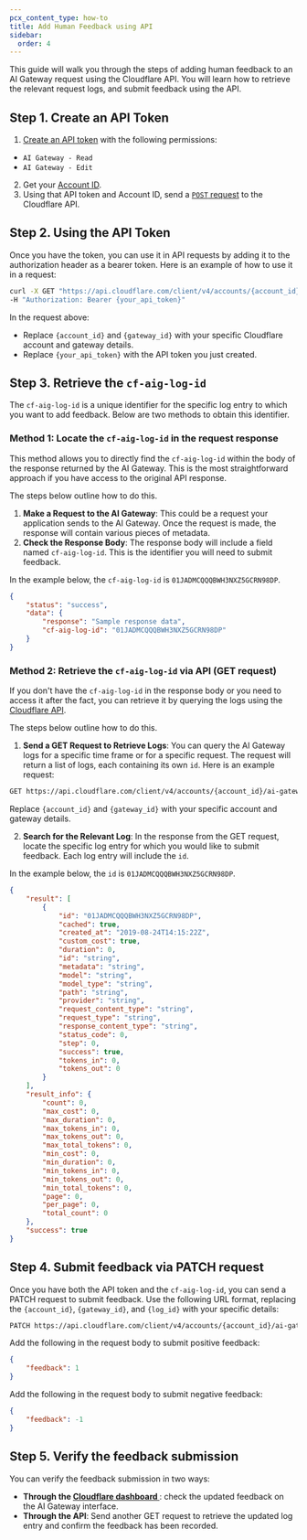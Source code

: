 ```yaml
---
pcx_content_type: how-to
title: Add Human Feedback using API
sidebar:
  order: 4
---
```


This guide will walk you through the steps of adding human feedback to an AI Gateway request using the Cloudflare API. You will learn how to retrieve the relevant request logs, and submit feedback using the API.

## Step 1. Create an API Token

1. [Create an API token](/fundamentals/api/get-started/create-token/) with the following permissions:

- `AI Gateway - Read`
- `AI Gateway - Edit`

2. Get your [Account ID](/fundamentals/setup/find-account-and-zone-ids/).
3. Using that API token and Account ID, send a [`POST` request](/api/operations/aig-config-create-gateway) to the Cloudflare API.

## Step 2. Using the API Token

Once you have the token, you can use it in API requests by adding it to the authorization header as a bearer token. Here is an example of how to use it in a request:

```bash
curl -X GET "https://api.cloudflare.com/client/v4/accounts/{account_id}/ai-gateway/gateways/{gateway_id}/logs" \
-H "Authorization: Bearer {your_api_token}"
```

In the request above:

- Replace `{account_id}` and `{gateway_id}` with your specific Cloudflare account and gateway details.
- Replace `{your_api_token}` with the API token you just created.

## Step 3. Retrieve the `cf-aig-log-id`

The `cf-aig-log-id` is a unique identifier for the specific log entry to which you want to add feedback. Below are two methods to obtain this identifier.

### Method 1: Locate the `cf-aig-log-id` in the request response

This method allows you to directly find the `cf-aig-log-id` within the body of the response returned by the AI Gateway. This is the most straightforward approach if you have access to the original API response.

The steps below outline how to do this.

1. **Make a Request to the AI Gateway**: This could be a request your application sends to the AI Gateway. Once the request is made, the response will contain various pieces of metadata.
2. **Check the Response Body**: The response body will include a field named `cf-aig-log-id`. This is the identifier you will need to submit feedback.

In the example below, the `cf-aig-log-id` is `01JADMCQQQBWH3NXZ5GCRN98DP`.

```json
{
	"status": "success",
	"data": {
		"response": "Sample response data",
		"cf-aig-log-id": "01JADMCQQQBWH3NXZ5GCRN98DP"
	}
}
```

### Method 2: Retrieve the `cf-aig-log-id` via API (GET request)

If you don't have the `cf-aig-log-id` in the response body or you need to access it after the fact, you can retrieve it by querying the logs using the [Cloudflare API](/api/operations/aig-config-list-gateway-logs).

The steps below outline how to do this.

1. **Send a GET Request to Retrieve Logs**: You can query the AI Gateway logs for a specific time frame or for a specific request. The request will return a list of logs, each containing its own `id`.
   Here is an example request:

```bash
GET https://api.cloudflare.com/client/v4/accounts/{account_id}/ai-gateway/gateways/{gateway_id}/logs
```

Replace `{account_id}` and `{gateway_id}` with your specific account and gateway details.

2. **Search for the Relevant Log**: In the response from the GET request, locate the specific log entry for which you would like to submit feedback. Each log entry will include the `id`.

In the example below, the `id` is `01JADMCQQQBWH3NXZ5GCRN98DP`.

```json
{
	"result": [
		{
			"id": "01JADMCQQQBWH3NXZ5GCRN98DP",
			"cached": true,
			"created_at": "2019-08-24T14:15:22Z",
			"custom_cost": true,
			"duration": 0,
			"id": "string",
			"metadata": "string",
			"model": "string",
			"model_type": "string",
			"path": "string",
			"provider": "string",
			"request_content_type": "string",
			"request_type": "string",
			"response_content_type": "string",
			"status_code": 0,
			"step": 0,
			"success": true,
			"tokens_in": 0,
			"tokens_out": 0
		}
	],
	"result_info": {
		"count": 0,
		"max_cost": 0,
		"max_duration": 0,
		"max_tokens_in": 0,
		"max_tokens_out": 0,
		"max_total_tokens": 0,
		"min_cost": 0,
		"min_duration": 0,
		"min_tokens_in": 0,
		"min_tokens_out": 0,
		"min_total_tokens": 0,
		"page": 0,
		"per_page": 0,
		"total_count": 0
	},
	"success": true
}
```

## Step 4. Submit feedback via PATCH request

Once you have both the API token and the `cf-aig-log-id`, you can send a PATCH request to submit feedback. Use the following URL format, replacing the `{account_id}`, `{gateway_id}`, and `{log_id}` with your specific details:

```bash
PATCH https://api.cloudflare.com/client/v4/accounts/{account_id}/ai-gateway/gateways/{gateway_id}/logs/{log_id}
```

Add the following in the request body to submit positive feedback:

```json
{
	"feedback": 1
}
```

Add the following in the request body to submit negative feedback:

```json
{
	"feedback": -1
}
```

## Step 5. Verify the feedback submission

You can verify the feedback submission in two ways:

- **Through the [Cloudflare dashboard ](https://dash.cloudflare.com)**: check the updated feedback on the AI Gateway interface.
- **Through the API**: Send another GET request to retrieve the updated log entry and confirm the feedback has been recorded.

